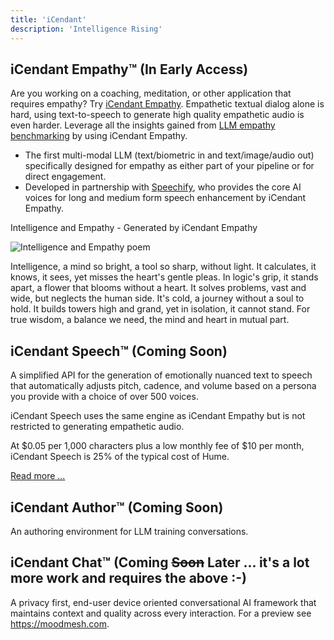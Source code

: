 ```yaml
---
title: 'iCendant'
description: 'Intelligence Rising'
---
```


## iCendant Empathy™ (In Early Access)

Are you working on a coaching, meditation, or other application that requires empathy? Try [iCendant Empathy](./empathy). Empathetic textual dialog alone is hard, using text-to-speech to generate high quality empathetic audio is even harder.
Leverage all the insights gained from [LLM empathy benchmarking](https://hackernoon.com/search?query=anywhichway%20emptathy%20emotion) by using iCendant Empathy.

- The first multi-modal LLM (text/biometric in and text/image/audio out) specifically designed for empathy as either part of your pipeline or for direct engagement.
- Developed in partnership with [Speechify](https://www.speechify.com), who provides the core AI voices for long and medium form speech enhancement by iCendant Empathy.

Intelligence and Empathy - Generated by iCendant Empathy

<img class="icendant-example" src="./assets/images/intelligence-and-empathy.png" alt="Intelligence and Empathy poem" title="Intelligence and Empathy, generated by iCendant Empathy"/>

Intelligence, a mind so bright, a tool so sharp, without light. It calculates, it knows, it sees, yet misses the heart's gentle pleas.
In logic's grip, it stands apart, a flower that blooms without a heart. It solves problems, vast and wide, but neglects the human side.
It's cold, a journey without a soul to hold. It builds towers high and grand, yet in isolation, it cannot stand.
For true wisdom, a balance we need, the mind and heart in mutual part.

## iCendant Speech™ (Coming Soon)

A simplified API for the generation of emotionally nuanced text to speech that automatically adjusts pitch, cadence, and volume based on a persona you provide with a choice of over 500 voices.

iCendant Speech uses the same engine as iCendant Empathy but is not restricted to generating empathetic audio.

At $0.05 per 1,000 characters plus a low monthly fee of $10 per month, iCendant Speech is 25% of the typical cost of Hume.

[Read more ...](./speech)

## iCendant Author™ (Coming Soon)

An authoring environment for LLM training conversations.

## iCendant Chat™ (Coming <strike>Soon</strike> Later ... it's a lot more work and requires the above :-)

A privacy first, end-user device oriented conversational AI framework that maintains context and quality across every interaction. For a preview see https://moodmesh.com.

